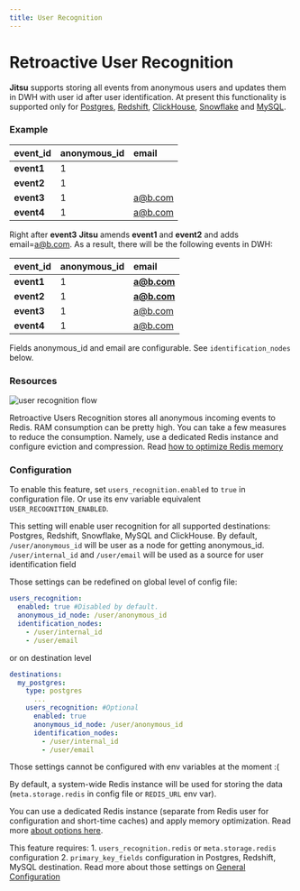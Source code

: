 ```yaml
---
title: User Recognition
---
```


# Retroactive User Recognition

**Jitsu** supports storing all events from anonymous users and updates them in DWH with user id after user identification.
At present this functionality is supported only for [Postgres](/docs/destinations-configuration/postgres), [Redshift](/docs/destinations-configuration/redshift), [ClickHouse](/docs/destinations-configuration/clickhouse-destination),
[Snowflake](/docs/destinations-configuration/snowflake) and [MySQL](/docs/destinations-configuration/mysql).

### Example

| event\_id | anonymous\_id | email |
| :--- | :--- | :--- |
| **event1** | 1 |  |
| **event2** | 1 |  |
| **event3** | 1 | a@b.com |
| **event4** | 1 | a@b.com |

Right after **event3** **Jitsu** amends **event1** and **event2** and adds email=[a@b.com](mailto:a@b.com). As a result, there will be the following events in DWH:

| event\_id | anonymous\_id | email |
| :--- | :--- | :--- |
| **event1** | 1 | **a@b.com** |
| **event2** | 1 | **a@b.com** |
| **event3** | 1 | a@b.com |
| **event4** | 1 | a@b.com |

<Hint>
    Fields anonymous_id and email are configurable. See <code inline="true">identification_nodes</code> below.
</Hint>

### Resources

![user recognition flow](/img/docs/user-recognition-redis.png)

Retroactive Users Recognition stores all anonymous incoming events to Redis. RAM consumption can be pretty high. You can
take a few measures to reduce the consumption. Namely, use a dedicated Redis instance and configure eviction and compression.
Read <a href="/docs/other-features/retroactive-user-recognition/redis-optimization">how to optimize Redis  memory</a>

### Configuration

To enable this feature, set `users_recognition.enabled` to `true` in configuration file. Or use its env variable equivalent `USER_RECOGNITION_ENABLED`.

This setting will enable user recognition for all supported destinations: Postgres, Redshift, Snowflake, MySQL and ClickHouse. By default,
`/user/anonymous_id` will be user as a node for getting anonymous_id. `/user/internal_id` and `/user/email` will be used as a source for user identification field

Those settings can be redefined on global level of config file:

```yaml
users_recognition:
  enabled: true #Disabled by default.
  anonymous_id_node: /user/anonymous_id
  identification_nodes:
    - /user/internal_id
    - /user/email
```

or on destination level

```yaml
destinations:
  my_postgres:
    type: postgres
      ...
    users_recognition: #Optional
      enabled: true
      anonymous_id_node: /user/anonymous_id
      identification_nodes:
        - /user/internal_id
        - /user/email
```

Those settings cannot be configured with env variables at the moment :(

By default, a system-wide Redis instance will be used for storing the data (`meta.storage.redis` in config file or `REDIS_URL` env var).

You can use a dedicated Redis instance (separate from Redis user for configuration and short-time caches) and apply
memory optimization. Read more [about options here](/docs/other-features/retroactive-user-recognition/redis-optimization).

<Hint>
    This feature requires:
    1. <code inline="true">users_recognition.redis</code> or <code inline="true">meta.storage.redis</code> configuration
    2. <code inline="true">primary_key_fields</code> configuration in Postgres, Redshift, MySQL destination.
    Read more about those settings on <a href="/docs/configuration/">General Configuration</a>
</Hint>


